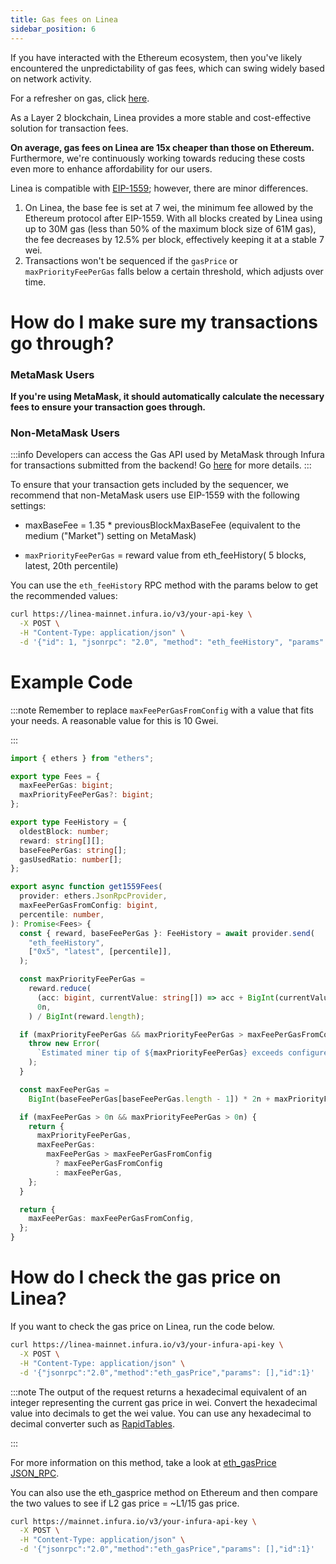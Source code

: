 ```yaml
---
title: Gas fees on Linea
sidebar_position: 6
---
```


If you have interacted with the Ethereum ecosystem, then you've likely encountered the unpredictability of gas fees, which can swing widely based on network activity. 

For a refresher on gas, click [here](https://support.metamask.io/hc/en-us/articles/4404600179227-User-Guide-Gas#:~:text=A%20normal%20transaction%20sending%20ETH,transactions%20also%20cost%2021%2C000%20gas.). 

As a Layer 2 blockchain, Linea provides a more stable and cost-effective solution for transaction fees. 

**On average, gas fees on Linea are 15x cheaper than those on Ethereum.** Furthermore, we're continuously working towards reducing these costs even more to enhance affordability for our users.

Linea is compatible with [EIP-1559](https://consensys.io/blog/what-is-eip-1559-how-will-it-change-ethereum); however, there are minor differences.

1.  On Linea, the base fee is set at 7 wei, the minimum fee allowed by the Ethereum protocol after EIP-1559. With all blocks created by Linea using up to 30M gas (less than 50% of the maximum block size of 61M gas), the fee decreases by 12.5% per block, effectively keeping it at a stable 7 wei.
2.  Transactions won't be sequenced if the `gasPrice` or `maxPriorityFeePerGas` falls below a certain threshold, which adjusts over time.

# How do I make sure my transactions go through?

### MetaMask Users

**If you're using MetaMask, it should automatically calculate the necessary fees to ensure your transaction goes through.**

### Non-MetaMask Users

:::info Developers can access the Gas API used by MetaMask through Infura for transactions submitted from the backend! Go [here](https://www.infura.io/platform/gas-api) for more details. :::

To ensure that your transaction gets included by the sequencer, we recommend that non-MetaMask users use EIP-1559 with the following settings:

- maxBaseFee = 1.35 \* previousBlockMaxBaseFee (equivalent to the medium ("Market") setting on MetaMask)

- `maxPriorityFeePerGas` = reward value from eth_feeHistory( 5 blocks, latest, 20th percentile)

You can use the `eth_feeHistory` RPC method with the params below to get the recommended values:

```bash
curl https://linea-mainnet.infura.io/v3/your-api-key \
  -X POST \
  -H "Content-Type: application/json" \
  -d '{"id": 1, "jsonrpc": "2.0", "method": "eth_feeHistory", "params": [5, "latest", [20]] }'
```

# Example Code

:::note Remember to replace `maxFeePerGasFromConfig` with a value that fits your needs. A reasonable value for this is 10 Gwei.

:::

```typescript
import { ethers } from "ethers";

export type Fees = {
  maxFeePerGas: bigint;
  maxPriorityFeePerGas?: bigint;
};

export type FeeHistory = {
  oldestBlock: number;
  reward: string[][];
  baseFeePerGas: string[];
  gasUsedRatio: number[];
};

export async function get1559Fees(
  provider: ethers.JsonRpcProvider,
  maxFeePerGasFromConfig: bigint,
  percentile: number,
): Promise<Fees> {
  const { reward, baseFeePerGas }: FeeHistory = await provider.send(
    "eth_feeHistory",
    ["0x5", "latest", [percentile]],
  );

  const maxPriorityFeePerGas =
    reward.reduce(
      (acc: bigint, currentValue: string[]) => acc + BigInt(currentValue[0]),
      0n,
    ) / BigInt(reward.length);

  if (maxPriorityFeePerGas && maxPriorityFeePerGas > maxFeePerGasFromConfig) {
    throw new Error(
      `Estimated miner tip of ${maxPriorityFeePerGas} exceeds configured max fee per gas of ${maxFeePerGasFromConfig}.`,
    );
  }

  const maxFeePerGas =
    BigInt(baseFeePerGas[baseFeePerGas.length - 1]) * 2n + maxPriorityFeePerGas;

  if (maxFeePerGas > 0n && maxPriorityFeePerGas > 0n) {
    return {
      maxPriorityFeePerGas,
      maxFeePerGas:
        maxFeePerGas > maxFeePerGasFromConfig
          ? maxFeePerGasFromConfig
          : maxFeePerGas,
    };
  }

  return {
    maxFeePerGas: maxFeePerGasFromConfig,
  };
}
```

# How do I check the gas price on Linea?

If you want to check the gas price on Linea, run the code below.

```bash
curl https://linea-mainnet.infura.io/v3/your-infura-api-key \
  -X POST \
  -H "Content-Type: application/json" \
  -d '{"jsonrpc":"2.0","method":"eth_gasPrice","params": [],"id":1}'
```

:::note The output of the request returns a hexadecimal equivalent of an integer representing the current gas price in wei. Convert the hexadecimal value into decimals to get the wei value. You can use any hexadecimal to decimal converter such as [RapidTables](https://www.rapidtables.com/convert/number/hex-to-decimal.html).

:::

For more information on this method, take a look at [eth_gasPrice JSON_RPC](https://docs.infura.io/networks/ethereum/json-rpc-methods/eth_gasprice).

You can also use the eth_gasprice method on Ethereum and then compare the two values to see if L2 gas price = ~L1/15 gas price.

```bash
curl https://mainnet.infura.io/v3/your-infura-api-key \
  -X POST \
  -H "Content-Type: application/json" \
  -d '{"jsonrpc":"2.0","method":"eth_gasPrice","params": [],"id":1}'
```
